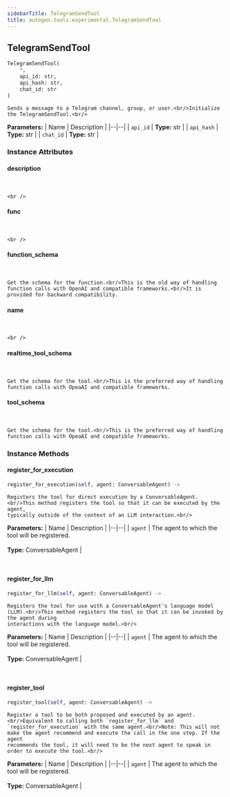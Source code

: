 ```yaml
---
sidebarTitle: TelegramSendTool
title: autogen.tools.experimental.TelegramSendTool
---
```

<h2 id="autogen.tools.experimental.TelegramSendTool" class="doc doc-heading">
    <code class="doc-symbol doc-symbol-heading doc-symbol-class"></code>
    <span class="doc doc-object-name doc-class-name">TelegramSendTool</span>
</h2>

```python
TelegramSendTool(
    *,
    api_id: str,
    api_hash: str,
    chat_id: str
)
```

    Sends a message to a Telegram channel, group, or user.<br/>Initialize the TelegramSendTool.<br/>

<b>Parameters:</b>
| Name | Description |
|--|--|
| `api_id` | **Type:** str |
| `api_hash` | **Type:** str |
| `chat_id` | **Type:** str |

### Instance Attributes

<code class="doc-symbol doc-symbol-heading doc-symbol-attribute"></code>
#### description
<br />

    <br />

<code class="doc-symbol doc-symbol-heading doc-symbol-attribute"></code>
#### func
<br />

    <br />

<code class="doc-symbol doc-symbol-heading doc-symbol-attribute"></code>
#### function_schema
<br />

    Get the schema for the function.<br/>This is the old way of handling function calls with OpenAI and compatible frameworks.<br/>It is provided for backward compatibility.

<code class="doc-symbol doc-symbol-heading doc-symbol-attribute"></code>
#### name
<br />

    <br />

<code class="doc-symbol doc-symbol-heading doc-symbol-attribute"></code>
#### realtime_tool_schema
<br />

    Get the schema for the tool.<br/>This is the preferred way of handling function calls with OpeaAI and compatible frameworks.

<code class="doc-symbol doc-symbol-heading doc-symbol-attribute"></code>
#### tool_schema
<br />

    Get the schema for the tool.<br/>This is the preferred way of handling function calls with OpeaAI and compatible frameworks.

### Instance Methods

<code class="doc-symbol doc-symbol-heading doc-symbol-method"></code>
#### register_for_execution

```python
register_for_execution(self, agent: ConversableAgent) -> 
```

    Registers the tool for direct execution by a ConversableAgent.<br/>This method registers the tool so that it can be executed by the agent,
    typically outside of the context of an LLM interaction.<br/>

<b>Parameters:</b>
| Name | Description |
|--|--|
| `agent` | The agent to which the tool will be registered.<br/><br/>**Type:** ConversableAgent |

<br />

<code class="doc-symbol doc-symbol-heading doc-symbol-method"></code>
#### register_for_llm

```python
register_for_llm(self, agent: ConversableAgent) -> 
```

    Registers the tool for use with a ConversableAgent's language model (LLM).<br/>This method registers the tool so that it can be invoked by the agent during
    interactions with the language model.<br/>

<b>Parameters:</b>
| Name | Description |
|--|--|
| `agent` | The agent to which the tool will be registered.<br/><br/>**Type:** ConversableAgent |

<br />

<code class="doc-symbol doc-symbol-heading doc-symbol-method"></code>
#### register_tool

```python
register_tool(self, agent: ConversableAgent) -> 
```

    Register a tool to be both proposed and executed by an agent.<br/>Equivalent to calling both `register_for_llm` and `register_for_execution` with the same agent.<br/>Note: This will not make the agent recommend and execute the call in the one step. If the agent
    recommends the tool, it will need to be the next agent to speak in order to execute the tool.<br/>

<b>Parameters:</b>
| Name | Description |
|--|--|
| `agent` | The agent to which the tool will be registered.<br/><br/>**Type:** ConversableAgent |

<br />